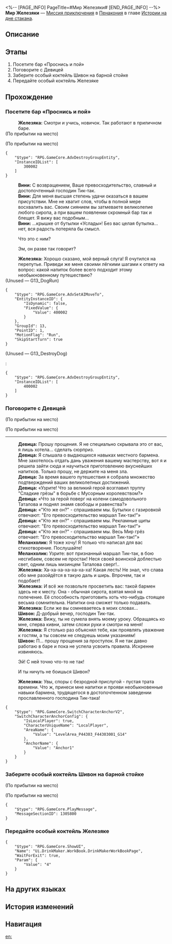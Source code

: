 <%-- [PAGE_INFO]
PageTitle=#Мир Железяки#
[END_PAGE_INFO] --%>
{{Дополнить|Диалоги.}}
{{Миссия Инфобокс
|id              = 8021130
|Название        = 
|Изображение     = Миссия Мир Железяки.png
|Тип             = Миссия приключения
|Событие         = 
|Глава           = Истории на дне стакана
|Условия         = 
|Персонажи       = Вини; Девица; Железяка; Меланхолик; Первопроходец; Шивон
|СтартЛокация    = [[Пенакония]] — [[Эмосреда Железяки]]
|Мир             = Пенакония
|Предыдущая      = 
|Следующая       = 
|Награды         = 
}}
'''Мир Железяки''' — [[Миссия приключения]] в [[Пенакония]] в главе [[Истории на дне стакана]].

==Описание==
{{Описание|<!--официальное описание из Перекрёстка судеб-->}}

==Этапы==
# Посетите бар «Проснись и пой»
# Поговорите с Девицей
# Заберите особый коктейль Шивон на барной стойке
# Передайте особый коктейль Железяке

==Прохождение==
{{Дополнить}}

===Посетите бар «Проснись и пой»===
{{Описание миссии|тип=Миссия приключения|локация=Эмосреда Железяки|Железяка хочет рассказать, как он представляет себе идеальный бар. Выслушайте его.<br />Вы встретили Вини и Командира. Такое чувство, что они ведут себя необычно...}}
{{Диалог Начало}}
:'''Железяка:''' Смотри и учись, новичок. Так работают в приличном баре.
;(По прибытии на место)

;(По прибытии на место)
<pre>{
	"$type": "RPG.GameCore.AdvDestroyGroupEntity",
	"InstanceIDList": [
		300002
	]
}</pre>
:'''Вини:''' С возвращением, Ваше превосходительство, славный и достопочтенный господин Тик-так.
:'''Вини:''' Для меня высшая степень удачи оказаться в вашем присутствии. Мне не хватит слов, чтобы в полной мере восхвалить вас. Своим сиянием вы затмеваете великолепие любого сиропа, а при вашем появлении скромный бар так и блещет. Я вижу вас подобным...
:'''Вини:''' ...крышке от бутылки «Услады»! Без вас целая бутылка... нет, вся радость потеряла бы смысл.
:{{Диалог|Стрелка}} Что это с ним?
:{{Диалог|Стрелка}} Эм, он разве так говорит?
:'''Железяка:''' Хорошо сказано, мой верный слуга! Я очутился на перепутье. Приведи же меня своими лёгкими шагами к ответу на вопрос: какой напиток более всего подходит этому необыкновенному путешествию?
:{{tx}}
:{{Чёрный экран|Не успели договорить, как из ниоткуда с пронзительным лаем прибежал Командир.}}
:{{tx}}
;(Unused &mdash; G13_DogRun)
<pre>{
	"$type": "RPG.GameCore.AdvSetAIMoveTo",
	"EntityInstanceID": {
		"IsDynamic": false,
		"FixedValue": {
			"Value": 400002
		}
	},
	"GroupId": 13,
	"PointID": 1,
	"MotionFlag": "Run",
	"SkipStartTurn": true
}</pre>

;(Unused &mdash; G13_DestroyDog)
:<!--0.2-second delay-->
:<pre>{
	"$type": "RPG.GameCore.AdvDestroyGroupEntity",
	"InstanceIDList": [
		400002
	]
}</pre>
{{Диалог Конец}}

===Поговорите с Девицей===
{{Описание миссии|тип=Миссия приключения|локация=Эмосреда Железяки|Железяка хочет рассказать, как он представляет себе идеальный бар. Выслушайте его.<br />Как Девица стала женой Железяки? История вызывает подозрения, нужно разузнать детали.}}
{{Диалог Начало}}
;(По прибытии на место)

;(По прибытии на место)
:{{tx}}
:{{tx}}
----
:'''Девица:''' Прошу прощения. Я не специально скрывала это от вас, я лишь хотела... сделать сюрприз.
:'''Девица:''' Я слышала о выдающихся навыках местного бармена. Мне захотелось отдать дань уважения вашему мастерству, вот я и решила зайти сюда и научиться приготовлению вкуснейших напитков. Только прошу, не держите на меня зла.
:'''Девица:''' За время вашего путешествия я собрала множество подтверждений ваших великолепных достижений.
:'''Девица:''' «Узрите! Что за великий герой возглавил труппу "Сладкие грёзы" в борьбе с Мусорным королевством?»
:'''Девица:''' «Что за герой поверг на колени самодовольного Таталова и поднял знамя свободы и равенства?»
:'''Девица:''' «"Кто же он?" - спрашиваем мы. Бутылки с газировкой отвечают: "Его превосходительство маршал Тик-так!"»
:'''Девица:''' «"Кто же он?" - спрашиваем мы. Рекламные щиты отвечают: "Его превосходительство маршал Тик-так!"»
:'''Девица:''' «"Кто же он?" - спрашиваем мы. Весь Мир грёз отвечает: "Его превосходительство маршал Тик-так!"»
:'''Меланхолик:''' Я тоже хочу! Я только что написал для вас стихотворение. Послушайте!
:'''Меланхолик:''' Узрите: вот признанный маршал Тик-так, в бою несгибаем, совсем не простак! Неся своей воинской доблестью свет, одним лишь мизинцем Таталова сверг!..
:'''Железяка:''' Ха-ха-ха-ха-ха-ха-ха! Какая лесть! Не знал, что слава обо мне разойдётся в такую даль и ширь. Впрочем, так и подобает!
:'''Железяка:''' И всё же позвольте просветить вас: такой бармен здесь не к месту. Она - обычная сирота, взятая мной на попечение. Её способность приготовить хоть что-нибудь стоящее весьма сомнительна. Напитки она сможет только подавать.
:'''Железяка:''' Если же вы сомневаетесь в моих словах...
:'''Шивон:''' Д-добрый вечер, господин Тик-так.
:'''Железяка:''' Вижу, ты не сумела внять моему уроку. Обращаясь ко мне, сперва кивни, затем сложи руки и смотри на меня!
:'''Железяка:''' Я столько раз объяснял тебе, как проявлять уважение к гостям, а ты совсем не следуешь моим указаниям!
:'''Шивон:''' П... прошу прощения за проступок. Я не так давно работаю в баре и пока не успела усвоить правила. Искренне извиняюсь.
:{{Диалог|Стрелка}} Эй! С ней точно что-то не так!
:{{Диалог|Стрелка}} И ты ничуть не боишься Шивон?
:'''Железяка:''' Увы, споры с безродной прислугой - пустая трата времени. Что ж, принеси мне напитки и прояви необыкновенные навыки бармена, трудящегося в достопочтенном заведении прославленного господина Тик-така!
:{{tx}}
<pre>{
	"$type": "RPG.GameCore.SwitchCharacterAnchorV2",
	"SwitchCharacterAnchorConfig": {
		"IsLocalPlayer": true,
		"CharacterUniqueName": "LocalPlayer",
		"AreaName": {
			"Value": "LevelArea_P44303_F44303001_G14"
		},
		"AnchorName": {
			"Value": "Anchor1"
		}
	}
}</pre>
{{Диалог Конец}}

===Заберите особый коктейль Шивон на барной стойке===
{{Описание миссии|тип=Миссия приключения|локация=Эмосреда Железяки|Железяка хочет рассказать, как он представляет себе идеальный бар. Выслушайте его.<br />Оказывается, Шивон и монстры притворялись, что повинуются Железяке. Вам стоит подыграть им.}}
{{Диалог Начало}}
;(По прибытии на место)

;(По прибытии на место)
<pre>{
	"$type": "RPG.GameCore.PlayMessage",
	"MessageSectionID": 1305800
}</pre>
{{Диалог Конец}}

===Передайте особый коктейль Железяке===
{{Описание миссии|тип=Миссия приключения|локация=Эмосреда Железяки|Железяка хочет рассказать, как он представляет себе идеальный бар. Выслушайте его.<br />Шивон добавила в напиток секретный ингредиент. Пора как следует проучить Железяку!}}
{{Диалог Начало}}


<pre>{
	"$type": "RPG.GameCore.ShowUI",
	"Name": "Ui.DrinkMaker.WorkBook.DrinkMakerWorkBookPage",
	"WaitForExit": true,
	"Param": {
		"Value": "4"
	}
}</pre>
{{Диалог Конец}}

==На других языках==
{{На других языках
|en   = Tin Man's World
|zhs  = 铁皮人的世界
|zht  = 鐵皮人的世界
|ja   = ブリキマンの世界
|ko   = 양철꾼의 세계
|es   = El mundo del Hombre de hojalata
|fr   = Le monde de Boîte-de-conserve
|ru   = Мир Железяки
|th   = โลกของมนุษย์เหล็ก
|vi   = Thế Giới Của Người Thiếc
|de   = Welt des Blechmanns
|id   = Dunia Manusia Besi
|pt   = Mundo do Homem de Lata
}}

==История изменений==
{{История изменений|3.5}}

==Навигация==
{{Миссия приключения Навбокс|Глава }}

[[en:]]
